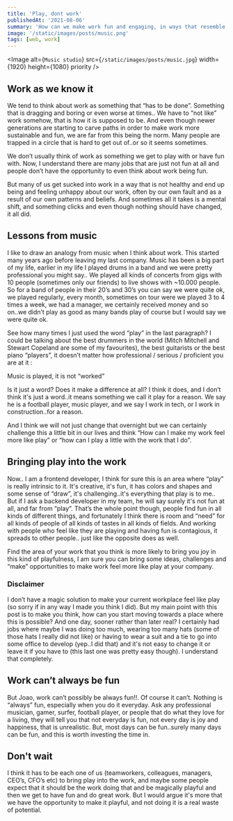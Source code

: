 ```yaml
---
title: 'Play, dont work'
publishedAt: '2021-08-06'
summary: 'How can we make work fun and engaging, in ways that resemble play? Its possible, and probably easier than we think'
image: '/static/images/posts/music.png'
tags: [web, work]
---
```



<Image
  alt={`Music studio`}
  src={`/static/images/posts/music.jpg`}
  width={1920}
  height={1080}
  priority
/>

## Work as we know it

We tend to think about work as something that “has to be done”. Something that is dragging and boring or even worse at times.. We have to “not like” work somehow, that is how it is supposed to be. And even though newer generations are starting to carve paths in order to make work more sustainable and fun, we are far from this being the norm. Many people are trapped in a circle that is hard to get out of..or so it seems sometimes.

We don’t usually think of work as something we get to play with or have fun with. Now, I understand there are many jobs that are just not fun at all and people don’t have the opportunity to even think about work being fun.

But many of us get sucked into work in a way that is not healthy and end up being and feeling unhappy about our work, often by our own fault and as a result of our own patterns and beliefs. And sometimes all it takes is a mental shift, and something clicks and even though nothing should have changed, it all did.

## Lessons from music

I like to draw an analogy from music when I think about work. This started many years ago before leaving my last company. Music has been a big part of my life, earlier in my life I played drums in a band and we were pretty professional you might say.. We played all kinds of concerts from gigs with 10 people (sometimes only our friends) to live shows with ~10.000 people. So for a band of people in their 20’s and 30’s you can say we were quite ok, we played regularly, every month, sometimes on tour were we played 3 to 4 times a week, we had a manager, we certainly received money and so on..we didn’t play as good as many bands play of course but I would say we were quite ok.

See how many times I just used the word “play” in the last paragraph? I could be talking about the best drummers in the world (Mitch Mitchell and Stewart Copeland are some of my favourites), the best guitarists or the best piano “players”, it doesn’t matter how professional / serious / proficient you are at it :

<Quote>Music is played, it is not “worked”</Quote>

Is it just a word? Does it make a difference at all? I think it does, and I don’t think it's just a word..it means something we call it play for a reason. We say he is a football player, music player, and we say I work in tech, or I work in construction..for a reason.

And I think we will not just change that overnight but we can certainly challenge this a little bit in our lives and think “How can I make my work feel more like play” or “how can I play a little with the work that I do”.

## Bringing play into the work

Now.. I am a frontend developer, I think for sure this is an area where “play” is really intrinsic to it. It's creative, it's fun, it has colors and shapes and some sense of “draw”, it's challenging..it's everything that play is to me.. But if I ask a backend developer in my team, he will say surely it's not fun at all, and far from “play”. That’s the whole point though, people find fun in all kinds of different things, and fortunately I think there is room and “need” for all kinds of people of all kinds of tastes in all kinds of fields. And working with people who feel like they are playing and having fun is contagious, it spreads to other people.. just like the opposite does as well.

Find the area of your work that you think is more likely to bring you joy in this kind of playfulness, I am sure you can bring some ideas, challenges and “make” opportunities to make work feel more like play at your company.

### Disclaimer

I don’t have a magic solution to make your current workplace feel like play (so sorry if in any way I made you think I did). But my main point with this post is to make you think, how can you start moving towards a place where this is possible? And one day, sooner rather than later real? I certainly had jobs where maybe I was doing too much, wearing too many hats (some of those hats I really did not like) or having to wear a suit and a tie to go into some office to develop (yep..I did that) and it's not easy to change it or leave it if you have to (this last one was pretty easy though). I understand that completely.

## Work can’t always be fun

But Joao, work can’t possibly be always fun!!. Of course it can’t. Nothing is “always” fun, especially when you do it everyday. Ask any professional musician, gamer, surfer, football player, or people that do what they love for a living, they will tell you that not everyday is fun, not every day is joy and happiness, that is unrealistic. But, most days can be fun..surely many days can be fun, and this is worth investing the time in.

## Don't wait

I think it has to be each one of us (teamworkers, colleagues, managers, CEO’s, CFO’s etc) to bring play into the work, and maybe some people expect that it should be the work doing that and be magically playful and then we get to have fun and do great work. But I would argue it's more that we have the opportunity to make it playful, and not doing it is a real waste of potential.
